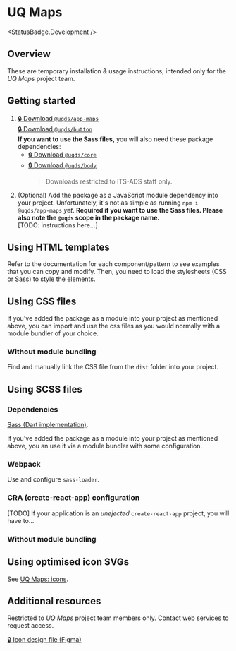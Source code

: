 
<Meta title="Deliverables/UQ Maps/Overview" />

# UQ Maps

<StatusBadge.Development />

## Overview

These are temporary installation & usage instructions; intended only for the
*UQ Maps* project team.

## Getting started

1.  [🔒 Download `@uqds/app-maps`][1]\
    [🔒 Download `@uqds/button`][7]\
    **If you want to use the Sass files,** you will also need these package
    dependencies:
    *   [🔒 Download `@uqds/core`][5]
    *   [🔒 Download `@uqds/body`][6]
        > Downloads restricted to ITS-ADS staff only.
2.  (Optional) Add the package as a JavaScript module dependency into your
    project. Unfortunately, it's not as simple as running `npm i @uqds/app-maps`
    *yet*. **Required if you want to use the Sass files. Please also note the
    `@uqds` scope in the package name.**\
    \[TODO: instructions here...]

## Using HTML templates

Refer to the documentation for each component/pattern to see examples that you
can copy and modify. Then, you need to load the stylesheets (CSS or Sass) to
style the elements.

## Using CSS files

If you've added the package as a module into your project as mentioned above,
you can import and use the css files as you would normally with a module bundler
of your choice.

### Without module bundling

Find and manually link the CSS file from the `dist` folder into your project.

## Using SCSS files

### Dependencies

[Sass (Dart implementation)][4].

If you've added the package as a module into your project as mentioned above,
you an use it via a module bundler with some configuration.

### Webpack

Use and configure `sass-loader`.

### CRA (create-react-app) configuration

\[TODO] If your application is an *unejected* `create-react-app` project, you will have
to...

### Without module bundling

## Using optimised icon SVGs

See [UQ Maps: icons][3].

## Additional resources

Restricted to *UQ Maps* project team members only. Contact web services to
request access.

[🔒 Icon design file (Figma)][2]

[1]: https://uq.sharepoint.com/teams/LmD6Nzqn/Shared%20Documents/Team%20Aqua/Applications/Uq%20Maps/Code/app-maps-1.0.2.tgz

[2]: https://www.figma.com/file/MKgUvdM8E2jOwF80Qwg8Ha/UQ-Maps-Icon-Export?node-id=0%3A1

[3]: /?path=/docs/deliverables-uq-maps-0-icons--ui

[4]: https://sass-lang.com/dart-sass

[5]: https://uq.sharepoint.com/teams/LmD6Nzqn/Shared%20Documents/Team%20Aqua/Applications/Uq%20Maps/Code/core-1.0.0.tgz

[6]: https://uq.sharepoint.com/teams/LmD6Nzqn/Shared%20Documents/Team%20Aqua/Applications/Uq%20Maps/Code/body-1.0.0.tgz

[7]: https://uq.sharepoint.com/teams/LmD6Nzqn/Shared%20Documents/Team%20Aqua/Applications/Uq%20Maps/Code/button-1.0.0.tgz
